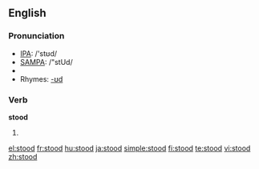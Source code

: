 ==English==

{{rank|poor|present|water|260|stood|large|within|room}}

===Pronunciation===
*[[w:IPA|IPA]]: /'stʊd/
*[[w:SAMPA|SAMPA]]: /"stUd/
*{{audio|en-us-stood.ogg|Audio (US)}}
*Rhymes: [[Rhymes:English:-ʊd|-ʊd]]

===Verb===
'''stood'''

# {{past of|[[stand]]}}

[[el:stood]]
[[fr:stood]]
[[hu:stood]]
[[ja:stood]]
[[simple:stood]]
[[fi:stood]]
[[te:stood]]
[[vi:stood]]
[[zh:stood]]
